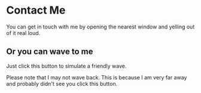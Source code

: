 
# Contact Me

You can get in touch with me by opening the nearest window and yelling out of it real loud. 

## Or you can wave to me

Just click this button to simulate a friendly wave.

<Wave />

Please note that I may not wave back. This is because I am very far away and probably didn't see you click this button. 
